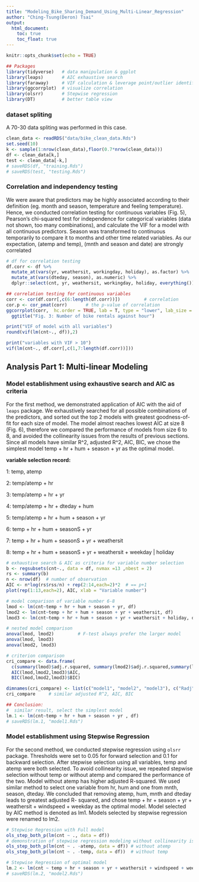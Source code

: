 ---
title: "Modeling_Bike_Sharing_Demand_Using_Multi-Linear_Regression"
author: "Ching-Tsung(Deron) Tsai"
output: 
  html_document:
    toc: true
    toc_float: true
---

```{r setup, include=FALSE}
knitr::opts_chunk$set(echo = TRUE)
```

```{r library, warning=FALSE, message=FALSE}
## Packages
library(tidyverse)   # data manipulation & ggplot
library(leaps)       # AIC exhaustive search
library(faraway)     # VIF calculation & leverage point/outlier identification
library(ggcorrplot)  # visualize correlation
library(olsrr)       # Stepwise regression
library(DT)          # better table view
```

### dataset spliting

A 70-30 data spliting was performed in this case.

```{r train}
clean_data <- readRDS("data/bike_clean_data.Rds")
set.seed(10)
k <- sample(1:nrow(clean_data),floor(0.7*nrow(clean_data)))
df <- clean_data[k,]
test <- clean_data[-k,]
# saveRDS(df, "training.Rds")
# saveRDS(test, "testing.Rds")
```

### Correlation and independency testing

We were aware that predictors may be highly associated according to their definition (eg. month and season, temperature and feeling temperature). Hence, we conducted correlation testing for continuous variables (Fig. 5), Pearson’s chi-squared test for independence for categorical variables (data not shown, too many combinations), and calculate the VIF for a model with all continuous predictors. Season was transformed to continuous temporarily to compare it to months and other time related variables. As our expectation, (atemp and temp), (mnth and season and date) are strongly correlated

```{r correlation, echo=FALSE}
# df for correlation testing
df.corr <- df %>%       
  mutate_at(vars(yr, weathersit, workingday, holiday), as.factor) %>%
  mutate_at(vars(dteday, season), as.numeric) %>%
  dplyr::select(cnt, yr, weathersit, workingday, holiday, everything())

## correlation testing for continuous variables
corr <- cor(df.corr[,c(6:length(df.corr))])         # correlation
cor.p <- cor_pmat(corr)       # the p-value of correlation
ggcorrplot(corr,  hc.order = TRUE, lab = T, type = "lower", lab_size = 3.5, p.mat = cor.p) +
  ggtitle("Fig. 3: Number of bike rentals against hour")

print("VIF of model with all variables")
round(vif(lm(cnt~., df)),2)

print("variables with VIF > 10")
vif(lm(cnt~., df.corr[,c(1,7:length(df.corr))]))
```

## Analysis Part 1: Multi-linear Modeling

### Model establishment using exhaustive search and AIC as criteria

For the first method, we demonstrated application of AIC with the aid of `leaps` package. We exhaustively searched for all possible combinations of the predictors, and sorted out the top 2 models with greatest goodness-of-fit for each size of model. The model almost reaches lowest AIC at size 8 (Fig. 6), therefore we compared the performance of models from size 6 to 8, and avoided the collinearity issues from the results of previous sections. Since all models have similar R^2, adjusted R^2, AIC, BIC, we chose the simplest model temp + hr + hum + season + yr as the optimal model.

**variable selection record:**

  1: temp, atemp
  
  2: temp/atemp + hr
  
  3: temp/atemp + hr + yr
  
  4: temp/atemp + hr + dteday + hum
  
  5: temp/atemp + hr + hum + season + yr
  
  6: temp + hr + hum + seasonS + yr
  
  7: temp + hr + hum + seasonS + yr + weathersit
  
  8: temp + hr + hum + seasonS + yr + weathersit + weekday | holiday

```{r AIC, echo=FALSE}
# exhaustive search & AIC as criteria for variable number selection
b <- regsubsets(cnt~., data = df, nvmax =13 ,nbest = 2)
rs <- summary(b)
n <- nrow(df)  # number of observation
AIC <- n*log(rs$rss/n) + rep(2:14,each=2)*2  # == p+1
plot(rep(1:13,each=2), AIC, xlab = "Variable number")

# model comparison of variable number 6-8
lmod <- lm(cnt~temp + hr + hum + season + yr, df)
lmod2 <- lm(cnt~temp + hr + hum + season + yr + weathersit, df)
lmod3 <- lm(cnt~temp + hr + hum + season + yr + weathersit + holiday, df) 

# nested model comparison
anova(lmod, lmod2)         # F-test always prefer the larger model
anova(lmod, lmod3)
anova(lmod2, lmod3)

# criterion comparison
cri_compare <- data.frame(
  c(summary(lmod)$adj.r.squared, summary(lmod2)$adj.r.squared,summary(lmod3)$adj.r.squared),
  AIC(lmod,lmod2,lmod3)$AIC,
  BIC(lmod,lmod2,lmod3)$BIC) 

dimnames(cri_compare) <- list(c("model1", "model2", "model3"), c("Radj","AIC","BIC"))
cri_compare     # similar adjusted R^2, AIC, BIC

## Conclusion:
#  similar result, select the simplest model
lm.1 <- lm(cnt~temp + hr + hum + season + yr , df)
# saveRDS(lm.1, "model1.Rds")
```

### Model establishment using Stepwise Regression

For the second method, we conducted stepwise regression using `olsrr` package. Thresholds were set to 0.05 for forward selection and 0.1 for backward selection. After stepwise selection using all variables, temp and atemp were both selected. To avoid collinearity issue, we repeated stepwise selection without temp or without atemp and compared the performance of the two. Model without atemp has higher adjusted R-squared. We used similar method to select one variable from hr, hum and one from mnth, season, dteday. We concluded that removing atemp, hum, mnth and dteday leads to greatest adjusted R- squared, and chose temp + hr + season + yr + weathersit + windspeed + weekday as the optimal model. Model selected by AIC method is denoted as lm1. Models selected by stepwise regression were renamed to lm2.

```{r stepwise}
# Stepwise Regression with Full model
ols_step_both_p(lm(cnt ~ ., data = df))
# demonstration of stepwise regression modeling without collinearity issue:
ols_step_both_p(lm(cnt ~ . -atemp, data = df)) # without atemp
ols_step_both_p(lm(cnt ~ . -temp, data = df))  # without temp

# Stepwise Regression of optimal model
lm.2 <- lm(cnt ~ temp + hr + season + yr + weathersit + windspeed + weekday, data = df)
# saveRDS(lm.2, "model2.Rds")
```
